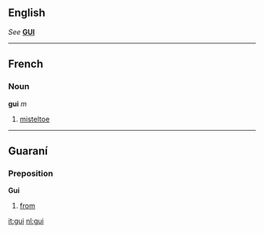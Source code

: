 ==English==
''See'' '''[[GUI]]'''

----
==French==
===Noun===
'''gui''' ''m''

#[[misteltoe]]

----
==Guaraní==
===Preposition===
'''Gui'''<!--should this really be capitalised?-->

#[[from]]

[[it:gui]]
[[nl:gui]]